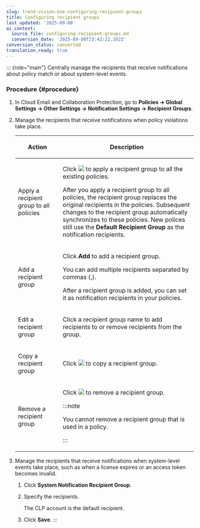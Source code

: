 ```yaml
---
slug: trend-vision-one-configuring-recipient-groups
title: Configuring recipient groups
last_updated: '2025-09-08'
ai_context:
  source_file: configuring-recipient-groups.md
  conversion_date: '2025-09-08T23:42:22.282Z'
conversion_status: converted
translation_ready: true
---
```


::: {role="main"}
Centrally manage the recipients that receive notifications about policy match or about system-level events.

### Procedure {#procedure}

1.  In Cloud Email and Collaboration Protection, go to **Policies → Global Settings → Other Settings → Notification Settings → Recipient Groups**.

2.  Manage the recipients that receive notifications when policy violations take place.

    <table>
    <colgroup>
    <col style="width: 25%" />
    <col style="width: 75%" />
    </colgroup>
    <thead>
    <tr>
    <th><p>Action</p></th>
    <th><p>Description</p></th>
    </tr>
    </thead>
    <tbody>
    <tr>
    <td><p>Apply a recipient group to all policies</p></td>
    <td><p>Click <img src="./images/recipient_group_apply_to_all_policies=GUID=87055BC1-3125-4780-9EBA-EF49BC82C1E9=en-us=.webp" /> to apply a recipient group to all the existing policies.</p>
    <p>After you apply a recipient group to all policies, the recipient group replaces the original recipients in the policies. Subsequent changes to the recipient group automatically synchronizes to these policies. New polices still use the <strong>Default Recipient Group</strong> as the notification recipients.</p></td>
    </tr>
    <tr>
    <td><p>Add a recipient group</p></td>
    <td><p>Click <strong>Add</strong> to add a recipient group.</p>
    <p>You can add multiple recipients separated by commas (,).</p>
    <p>After a recipient group is added, you can set it as notification recipients in your policies.</p></td>
    </tr>
    <tr>
    <td><p>Edit a recipient group</p></td>
    <td><p>Click a recipient group name to add recipients to or remove recipients from the group.</p></td>
    </tr>
    <tr>
    <td><p>Copy a recipient group</p></td>
    <td><p>Click <img src="./images/recipient_group_copy=GUID-EB434606-DBA6-4631-95A0-19BCC00FE6BF=en-us=.webp" /> to copy a recipient group.</p></td>
    </tr>
    <tr>
    <td><p>Remove a recipient group</p></td>
    <td><p>Click <img src="./images/recipient_group_delete=GUID-42C3CD61-5E70-4549-9B92-59F3D2E47E6C=en-us=.webp" /> to remove a recipient group.</p>
    

    :::note
    
    <p>You cannot remove a recipient group that is used in a policy.</p>
    

    :::

    </td>
    </tr>
    </tbody>
    </table>

3.  Manage the recipients that receive notifications when system-level events take place, such as when a license expires or an access token becomes invalid.

    1.  Click **System Notification Recipient Group**.

    2.  Specify the recipients.

        The CLP account is the default recipient.

    3.  Click **Save**.
:::
